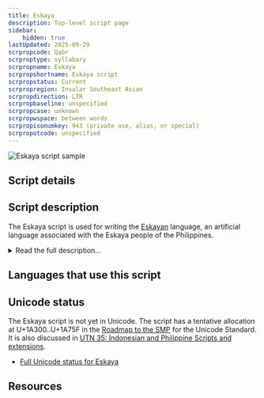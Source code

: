 ```yaml
---
title: Eskaya
description: Top-level script page
sidebar:
    hidden: true
lastUpdated: 2025-09-29
scrpropcode: Qabr
scrproptype: syllabary
scrpropname: Eskaya
scrpropshortname: Eskaya script
scrpropstatus: Current
scrpropregion: Insular Southeast Asian
scrpropdirection: LTR
scrpropbaseline: unspecified
scrpropcase: unknown
scrpropwspace: between words
scrpropisonumkey: 943 (private use, alias, or special)
scrpropotcode: unspecified
---
```



![Eskaya script sample](../images/qabr-sample.png)

## Script details

<ScriptDetails />

## Script description

The Eskaya script is used for writing the [Eskayan](https://scriptsource.org/lang/esy) language, an artificial language associated with the Eskaya people of the Philippines.

<details>
<summary>Read the full description...</summary>There is considerable controversy surrounding both the people and their language and script. Since coming to the attention of the wider world in the 1980s, neither has been extensively studied, and this lack of factual knowledge has led to speculation and numerous theories about their origins. These range from the supernatural to suggestions that the Eskaya are a cult or simply an impoverished tribe that concocted a “lost language” in order to attract government attention and funding. None of these theories has ever been proven.

The Eskaya people speak the [Cebuano](https://scriptsource.org/lang/ceb) language in their day-to-day lives, and there is no evidence that the Eskayan language has ever had any mother-tongue speakers. It is used primarily for songs, prayers, teaching, traditional literature, some public signage, and to exclude non-Eskayas from a conversation. The language and script are said to have been created by a man known as Pinay, the ancestor of the Eskaya people, but it is unclear whether this is myth or historical fact. They were revived by a rebel soldier, Mariano Datahan,  who founded a utopian community in the Bohol region of the Philippines in the early 20th century and taught them to his followers. A few speakers claim that Pinay and Datahan were in fact one and the same person; others, that they lived a few hundred years apart. Because so little is known about the history of the people, it is impossible to verify either of these claims. Both the language and the script continue to be taught in purpose-built schools run by volunteers, where attendance is voluntary but carries some prestige. The little linguistic analysis that has been carried out on the language indicates that it is grammatically Cebuano but with a substituted lexicon. This correlation is so strong that, where there is a set of homophones in Cebuano, the corresponding Eskayan words will also be homophones.

The Eskaya script is of central importance to the Eskaya people, who consider writing to be the “true” form of the language; a written word is not seen as a representation of the spoken form but vice-versa. Similarly, a Cebuano-language text written in the Eskaya script is deemed to be an Eskaya text, but an Eskayan-language text written in the Latin script is not. The script is an alphasyllabary; most characters represent syllables but some represent individual phones. The full character set contains 1,065 characters, but a reduced set of 46 (called the _abidiha_) is considered to be the ‘core’ group, and these are taught first - many of these can be either alphabetic or syllabic, depending on context. Of the syllabic characters, many represent C+V or C+V+C sequences, but some are as complex as C+C+V+C+C. At least one character is trisyllabic.

Unlike many syllabic scripts, there is no universal inherent vowel. Many of the characters in the _abidiha_ have a one-syllable ‘name’ when they are being recited, and this dictates their syllabic value. For example, the character called _bi_ can be used syllabically to represent /bi/, but /i/ cannot be considered the inherent vowel, as the character called _ka_ represents /ka/, the character called _hu_ represents /hu/, and so on.

Many syllabic characters consist of an _inahan_ (‘mother’) - a core vowel element - and a _sinyas_ (‘gesture’) - an [onset](/reference/glossary#onset) or [coda](/reference/glossary#coda) consonant. For example, the syllable /da/ is written with the _a_ character (the 'mother'), with a small closed curl (the 'gesture', representing the /d/ onset) attached to it. However, these cannot be said to be simple vowel+diacritic combinations, as the _sinyas_ is not always predictable or consistent - in other vowel combinations with /d/ the closed curl is replaced by another symbol. 

Some character shapes resemble Latin letters but by and large they are based on the human anatomy. For example, the syllable called _gi_ is written using a concave curve, followed by a dash, followed by a convex curve, which represents the two ears either side of the head. The script is anthropomorphised in other ways also; one text describes the letters doing the human work of planting different edible plants. 

Of the 1,065 characters in the syllabary, some represent sounds which are not attested in the language. The reason for this is unknown, but it may be that the original purpose of the writing system was to transliterate from another writing system - probably Latin - rather than to transcribe a language. 

Eskaya is written from left to right, with words separated by spaces. It uses Latin punctuation, except for the question mark and full stop, which are distinct. Eskaya uses a decimal numeric system, and the script includes symbols for representing 0-9. Some number shapes are based on Latin number shapes, but do not necessarily represent the same numeric value.

_This script is not currently recognized by the [ISO 15924 standard](http://www.unicode.org/iso15924/), but is included in ScriptSource for research purposes. If you have any information on this script, please add the information to this site. Your contributions can be a great help in refining and expanding the ISO 15924 standard. The [Script Encoding Initiative](https://sei.berkeley.edu/) is working to support the inclusion of this script in the standard, and contributions here will support their efforts._
</details>

## Languages that use this script

<WsList script='Qabr' wsMax='5' />

## Unicode status

The Eskaya script is not yet in Unicode. The script has a tentative allocation at U+1A300..U+1A75F in the [Roadmap to the SMP](http://www.unicode.org/roadmaps/smp/) for the Unicode Standard. It is also discussed in [UTN 35: Indonesian and Philippine Scripts and extensions](https://www.unicode.org/notes/tn35/).

- [Full Unicode status for Eskaya](/scrlang/unicode/qabr-unicode)



## Resources

<ScriptResources detailSummary='seemore' />

